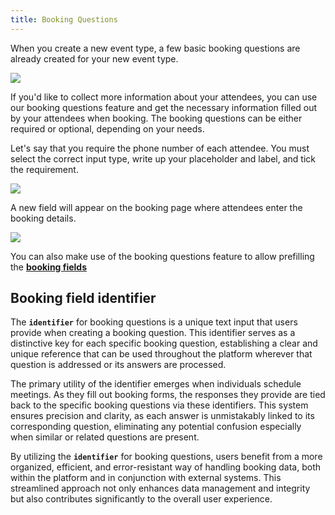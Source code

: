 ```yaml
---
title: Booking Questions
---
```


When you create a new event type, a few basic booking questions are already created for your new event type.

[![](https://downloads.intercomcdn.com/i/o/1195328674/5cf0671a1754c2bcc14d0b0f/i1600x900--EhZhhVDENeT_d5hqpa.png?expires=1736299800&signature=25673b792b5aead285d43bf05aa9ce6b6279635144f252f04069d69f83560df0&req=dSEuE8p8lYdYXfMW1HO4zS7cwFu2lo5k0J6%2B3ZaX8mGAis1BLuI1sEfhFDSZ%0AL5j6u6B7boAdZhNhQBo%3D%0A)](https://downloads.intercomcdn.com/i/o/1195328674/5cf0671a1754c2bcc14d0b0f/i1600x900--EhZhhVDENeT_d5hqpa.png?expires=1736299800&signature=25673b792b5aead285d43bf05aa9ce6b6279635144f252f04069d69f83560df0&req=dSEuE8p8lYdYXfMW1HO4zS7cwFu2lo5k0J6%2B3ZaX8mGAis1BLuI1sEfhFDSZ%0AL5j6u6B7boAdZhNhQBo%3D%0A)

If you'd like to collect more information about your attendees, you can use our booking questions feature and get the necessary information filled out by your attendees when booking. The booking questions can be either required or optional, depending on your needs.

Let's say that you require the phone number of each attendee. You must select the correct input type, write up your placeholder and label, and tick the requirement.

[![](https://downloads.intercomcdn.com/i/o/1195328673/189deb6c226b121876c46d36/i1600x899-jFm4d0m-YSZS_gxjbj9.png?expires=1736299800&signature=a442bc45f8b35fe17b675408dac269849f288c39bda1a166e1ada14607832c45&req=dSEuE8p8lYdYWvMW1HO4zRWpinJEZZIX4EiI22oOYTl%2FHb8z4XcsP9o%2BLxet%0AU07q271Ul8%2F0pwom%2BwI%3D%0A)](https://downloads.intercomcdn.com/i/o/1195328673/189deb6c226b121876c46d36/i1600x899-jFm4d0m-YSZS_gxjbj9.png?expires=1736299800&signature=a442bc45f8b35fe17b675408dac269849f288c39bda1a166e1ada14607832c45&req=dSEuE8p8lYdYWvMW1HO4zRWpinJEZZIX4EiI22oOYTl%2FHb8z4XcsP9o%2BLxet%0AU07q271Ul8%2F0pwom%2BwI%3D%0A)

A new field will appear on the booking page where attendees enter the booking details.

[![](https://downloads.intercomcdn.com/i/o/1195328672/a1e140f558e697a4e9c7e5c3/i1600x899-tqxx1R_u8ZX8_pmcadu.png?expires=1736299800&signature=4ba4ce84326b48fe642414cfb2841883d2eadc6f342dca40fdabea047ce5f0d3&req=dSEuE8p8lYdYW%2FMW1HO4zaD8%2FCEXyPDUc9WC%2FX6ewRZlNJ1h%2F0w0ckZONRrc%0AupyqbQfJY3to2UPRmAs%3D%0A)](https://downloads.intercomcdn.com/i/o/1195328672/a1e140f558e697a4e9c7e5c3/i1600x899-tqxx1R_u8ZX8_pmcadu.png?expires=1736299800&signature=4ba4ce84326b48fe642414cfb2841883d2eadc6f342dca40fdabea047ce5f0d3&req=dSEuE8p8lYdYW%2FMW1HO4zaD8%2FCEXyPDUc9WC%2FX6ewRZlNJ1h%2F0w0ckZONRrc%0AupyqbQfJY3to2UPRmAs%3D%0A)

You can also make use of the booking questions feature to allow prefilling the **[booking fields](https://cal.com/docs/core-features/bookings/prefill-fields)**

## Booking field identifier

The **`identifier`** for booking questions is a unique text input that users provide when creating a booking question. This identifier serves as a distinctive key for each specific booking question, establishing a clear and unique reference that can be used throughout the platform wherever that question is addressed or its answers are processed.

The primary utility of the identifier emerges when individuals schedule meetings. As they fill out booking forms, the responses they provide are tied back to the specific booking questions via these identifiers. This system ensures precision and clarity, as each answer is unmistakably linked to its corresponding question, eliminating any potential confusion especially when similar or related questions are present.

By utilizing the **`identifier`** for booking questions, users benefit from a more organized, efficient, and error-resistant way of handling booking data, both within the platform and in conjunction with external systems. This streamlined approach not only enhances data management and integrity but also contributes significantly to the overall user experience.
